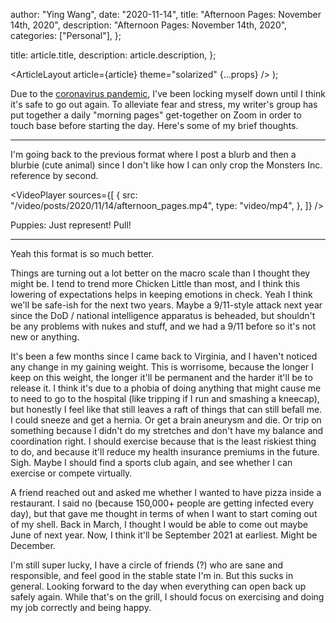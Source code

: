 
  author: "Ying Wang",
  date: "2020-11-14",
  title: "Afternoon Pages: November 14th, 2020",
  description: "Afternoon Pages: November 14th, 2020",
  categories: ["Personal"],
};

  title: article.title,
  description: article.description,
};

  <ArticleLayout article={article} theme="solarized" {...props} />
);

Due to the [coronavirus
pandemic](https://en.wikipedia.org/wiki/2019-20_coronavirus_pandemic), I've been
locking myself down until I think it's safe to go out again. To alleviate fear
and stress, my writer's group has put together a daily "morning pages"
get-together on Zoom in order to touch base before starting the day. Here's some
of my brief thoughts.

---

I'm going back to the previous format where I post a blurb and then a blurbie
(cute animal) since I don't like how I can only crop the Monsters Inc. reference
by second.

<VideoPlayer
  sources={[
    {
      src: "/video/posts/2020/11/14/afternoon_pages.mp4",
      type: "video/mp4",
    },
  ]}
/>

Puppies: Just represent! Pull!

---

Yeah this format is so much better.

Things are turning out a lot better on the macro scale than I thought they might
be. I tend to trend more Chicken Little than most, and I think this lowering of
expectations helps in keeping emotions in check. Yeah I think we'll be safe-ish
for the next two years. Maybe a 9/11-style attack next year since the DoD /
national intelligence apparatus is beheaded, but shouldn't be any problems with
nukes and stuff, and we had a 9/11 before so it's not new or anything.

It's been a few months since I came back to Virginia, and I haven't noticed any
change in my gaining weight. This is worrisome, because the longer I keep on
this weight, the longer it'll be permanent and the harder it'll be to release
it. I think it's due to a phobia of doing anything that might cause me to need
to go to the hospital (like tripping if I run and smashing a kneecap), but
honestly I feel like that still leaves a raft of things that can still befall
me. I could sneeze and get a hernia. Or get a brain aneurysm and die. Or trip on
something because I didn't do my stretches and don't have my balance and
coordination right. I should exercise because that is the least riskiest thing
to do, and because it'll reduce my health insurance premiums in the future.
Sigh. Maybe I should find a sports club again, and see whether I can exercise or
compete virtually.

A friend reached out and asked me whether I wanted to have pizza inside a
restaurant. I said no (because 150,000+ people are getting infected every day),
but that gave me thought in terms of when I want to start coming out of my
shell. Back in March, I thought I would be able to come out maybe June of next
year. Now, I think it'll be September 2021 at earliest. Might be December.

I'm still super lucky, I have a circle of friends (?) who are sane and
responsible, and feel good in the stable state I'm in. But this sucks in
general. Looking forward to the day when everything can open back up safely
again. While that's on the grill, I should focus on exercising and doing my job
correctly and being happy.
